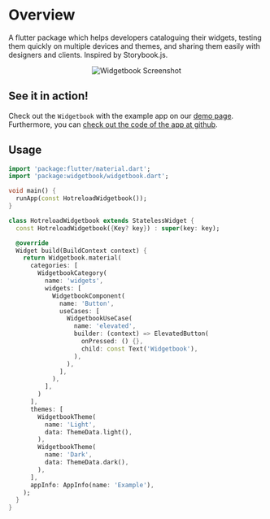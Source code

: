 # Overview

A flutter package which helps developers cataloguing their widgets, testing them quickly on multiple devices and themes, and sharing them easily with designers and clients. Inspired by Storybook.js.

<p align="center">
<img src="https://raw.githubusercontent.com/widgetbook/widgetbook/main/docs/assets/Screenshot.jpg" alt="Widgetbook Screenshot" />
</p>

## See it in action!

Check out the `Widgetbook` with the example app on our [demo page](https://demo.widgetbook.io). Furthermore, you can [check out the code of the app at github](https://github.com/widgetbook/widgetbook/tree/main/examples).

## Usage

```dart
import 'package:flutter/material.dart';
import 'package:widgetbook/widgetbook.dart';

void main() {
  runApp(const HotreloadWidgetbook());
}

class HotreloadWidgetbook extends StatelessWidget {
  const HotreloadWidgetbook({Key? key}) : super(key: key);

  @override
  Widget build(BuildContext context) {
    return Widgetbook.material(
      categories: [
        WidgetbookCategory(
          name: 'widgets',
          widgets: [
            WidgetbookComponent(
              name: 'Button',
              useCases: [
                WidgetbookUseCase(
                  name: 'elevated',
                  builder: (context) => ElevatedButton(
                    onPressed: () {},
                    child: const Text('Widgetbook'),
                  ),
                ),
              ],
            ),
          ],
        )
      ],
      themes: [
        WidgetbookTheme(
          name: 'Light',
          data: ThemeData.light(),
        ),
        WidgetbookTheme(
          name: 'Dark', 
          data: ThemeData.dark(),
        ),
      ],
      appInfo: AppInfo(name: 'Example'),
    );
  }
}
```
